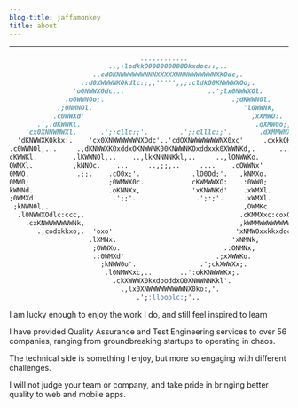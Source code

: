 ```yaml
---
blog-title: jaffamonkey
title: about
---
```



---
<CodeWave>

```markdown
                                 ............
                         ..,:lodkkO000000000Okxdoc::,..
                     .,cdOKNWWWWWWNNNXXXXXNNNWWWWWWNXKOdc,.
                  .:d0XWWWNKOkdlc:;,,''''',,;:cldkO0KNWWWXOo;.
                'o0NWWX0dc,..                     ..';lx0NWWXOl.
              .o0WWN0o;.                                .;dKWWN0l.
            .;ONMNOl.                                      'l0WWNk,
           .c0WWXd'                                          ,xXMWO:.
       .',:dKWWKl.                                            .oXMW0o;,..
    'cx0XNNWMWXl.      .';:cllc:;'.        .';:clllc:;'.       .dXMMWNXKOd:.
  'dKNWWXKOkkx:.    'cx0XNWWWWWWNXOdc'..'cdOXNWWWWWWWNX0xc'     .cxkkOKNWWN0o'
.c0WWNOl,...     .,dKNWWXKOxddxOKNWWNK00KNWWNKOxddxxk0XWWNKd,.      ...;o0NWNO:.
cKWWKl.         .lKWWNOl,..    ..,lkKNNNNKkl,..     ..,lONWWKo.          'oXMW0:
OWMXl.          ,kNNOc.    ...     ..,;;,..     ....    .cOWWNx'          .dNMNx.
0MWO,            .;;.    .cO0x;'.             .lO0Od;'.   ,kNMXo.          :0WW0,
0MW0;                    ;0WMWX0c.            cKWMWWXO:    :0WW0;          :KMWO,
kWMNd.                   .oKNNXx,             'xKNWNKd'    .xWMXl.        'xNMNd.
;0WMXd'                   .';;'.               .';:;'.     .xWMXl.       ,xNMNk,
 ;kNWN0l,.                                                 ,OWMKc     .,oKWWNx,
  .l0NWWXOdlc:ccc,.                                       .cKMMXxc:coxOXWWNOc.
    .cxKNWWWWWWWNk,                                       ,kWMMWWWWWWWWN0x:.
       .;codxkkxo;.  'oxo'                               'xNMW0xxkkxdoc,.
                    .lXMNx.                             'xNMNk,
                     ;OWWXo.                          .:ONMNx,
                     .:0WMXd'                       .;xXWWKo.
                       ;kNWW0o'.                .';ckXWWXx;.
                        .l0NMWKxc,..       ..':okKNWWWKx;.
                          .ckXWWWX0kxdooddxO0XNWWNNKkl'.
                            .,lx0XNWWWWWWWWWNX0ko:,'.
                                .';:llooolc:;'..
```

I am lucky enough to enjoy the work I do, and still feel inspired to learn

I have provided Quality Assurance and Test Engineering services to over 56 companies, ranging from groundbreaking startups to operating in chaos.

The technical side is something I enjoy, but more so engaging with different challenges.

I will not judge your team or company, and take pride in bringing better quality to web and mobile apps.

</CodeWave>
